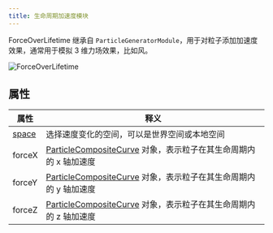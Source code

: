 ```yaml
---
title: 生命周期加速度模块
---
```


ForceOverLifetime 继承自 `ParticleGeneratorModule`，用于对粒子添加加速度效果，通常用于模拟 3 维力场效果，比如风。

<Image src="https://mdn.alipayobjects.com/huamei_aftkdx/afts/img/A*UsPoQp-ZJGwAAAAAQLAAAAgAeteEAQ/fmt.webp" alt="ForceOverLifetime" />

## 属性

| 属性 | 释义 |
| ---- | ---- |
| [space](/apis/core/#ParticleSimulationSpace)     | 选择速度变化的空间，可以是世界空间或本地空间                                                        |
| forceX | [ParticleCompositeCurve](/apis/core/#ParticleCompositeCurve) 对象，表示粒子在其生命周期内的 x 轴加速度 |
| forceY | [ParticleCompositeCurve](/apis/core/#ParticleCompositeCurve) 对象，表示粒子在其生命周期内的 y 轴加速度 |
| forceZ | [ParticleCompositeCurve](/apis/core/#ParticleCompositeCurve) 对象，表示粒子在其生命周期内的 z 轴加速度 |

